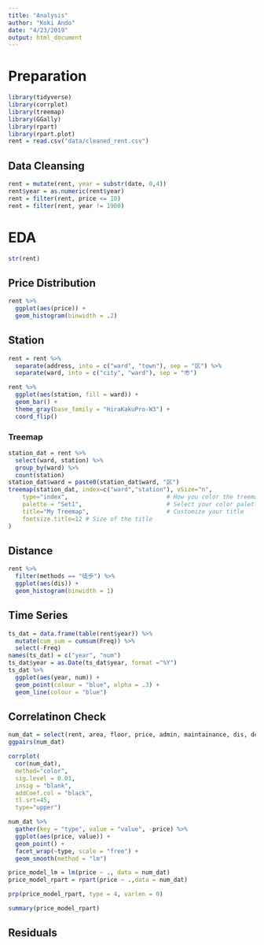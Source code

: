```yaml
---
title: "Analysis"
author: "Koki Ando"
date: "4/23/2019"
output: html_document
---
```


# Preparation

```r
library(tidyverse)
library(corrplot)
library(treemap)
library(GGally)
library(rpart)
library(rpart.plot)
rent = read.csv("data/cleaned_rent.csv")
```

## Data Cleansing

```r
rent = mutate(rent, year = substr(date, 0,4))
rent$year = as.numeric(rent$year)
rent = filter(rent, price <= 10)
rent = filter(rent, year != 1900)
```


# EDA

```r
str(rent)
```

## Price Distribution

```r
rent %>% 
  ggplot(aes(price)) +
  geom_histogram(binwidth = .2)
```


## Station

```r
rent = rent %>% 
  separate(address, into = c("ward", "town"), sep = "区") %>% 
  separate(ward, into = c("city", "ward"), sep = "市")

```

```r
rent %>% 
  ggplot(aes(station, fill = ward)) +
  geom_bar() +
  theme_gray(base_family = "HiraKakuPro-W3") +
  coord_flip()
```

### Treemap

```r
station_dat = rent %>% 
  select(ward, station) %>% 
  group_by(ward) %>%
  count(station)
station_dat$ward = paste0(station_dat$ward, "区")
treemap(station_dat, index=c("ward","station"), vSize="n", 
    type="index",                            # How you color the treemap. type help(treemap) for more info
    palette = "Set1",                        # Select your color palette from the RColorBrewer presets or make your own.
    title="My Treemap",                      # Customize your title
    fontsize.title=12 # Size of the title
)
```

## Distance

```r
rent %>% 
  filter(methods == "徒歩") %>% 
  ggplot(aes(dis)) +
  geom_histogram(binwidth = 1)
```

## Time Series

```r
ts_dat = data.frame(table(rent$year)) %>% 
  mutate(cum_sum = cumsum(Freq)) %>% 
  select(-Freq)
names(ts_dat) = c("year", "num")
ts_dat$year = as.Date(ts_dat$year, format ="%Y")
ts_dat %>% 
  ggplot(aes(year, num)) +
  geom_point(colour = "blue", alpha = .3) +
  geom_line(colour = "blue")
```

## Correlatinon Check

```r
num_dat = select(rent, area, floor, price, admin, maintainance, dis, deposit, key, renewal, year)
ggpairs(num_dat)
```


```r
corrplot(
  cor(num_dat),
  method="color",  
  sig.level = 0.01, 
  insig = "blank",
  addCoef.col = "black", 
  tl.srt=45, 
  type="upper")
```

```r
num_dat %>% 
  gather(key = "type", value = "value", -price) %>% 
  ggplot(aes(price, value)) +
  geom_point() +
  facet_wrap(~type, scale = "free") +
  geom_smooth(method = "lm")
```

```r
price_model_lm = lm(price ~ ., data = num_dat)
price_model_rpart = rpart(price ~ .,data = num_dat)
```

```r
prp(price_model_rpart, type = 4, varlen = 0)
```

```r
summary(price_model_rpart)
```

## Residuals


